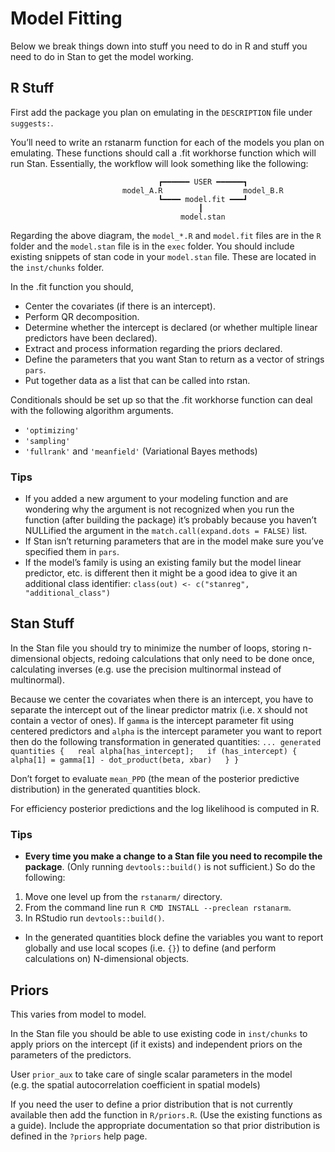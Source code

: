 # Model Fitting

Below we break things down into stuff you need to do in R and stuff you need to do in Stan to get the model working.

## R Stuff

First add the package you plan on emulating in the `DESCRIPTION` file under `suggests:`.

You'll need to write an rstanarm function for each of the models you plan on emulating. These functions should call a .fit workhorse function which will run Stan. Essentially, the workflow will look something like the following:

```
                                 ┏━━━━━━ USER ━━━━━━┓
                         model_A.R                  model_B.R
                                 ┗━━━━ model.fit ━━━┛
                                          ┃
                                      model.stan
```

Regarding the above diagram, the `model_*.R` and `model.fit` files are in the `R` folder and the `model.stan` file is in the `exec` folder. You should include existing snippets of stan code in your `model.stan` file. These are located in the `inst/chunks` folder.

In the .fit function you should,

* Center the covariates (if there is an intercept).
* Perform QR decomposition.
* Determine whether the intercept is declared (or whether multiple linear predictors have been declared).
* Extract and process information regarding the priors declared.
* Define the parameters that you want Stan to return as a vector of strings `pars`.
* Put together data as a list that can be called into rstan.

Conditionals should be set up so that the .fit workhorse function can deal with the following algorithm arguments.

* `'optimizing'`
* `'sampling'`
* `'fullrank'` and `'meanfield'` (Variational Bayes methods)

### Tips

* If you added a new argument to your modeling function and are wondering why the argument is not recognized when you run the function (after building the package) it's probably because you haven't NULLified the argument in the `match.call(expand.dots = FALSE)` list.
* If Stan isn't returning parameters that are in the model make sure you've specified them in `pars`.
* If the model's family is using an existing family but the model linear predictor, etc. is different then it might be a good idea to give it an additional class identifier: `class(out) <- c("stanreg", "additional_class")`

## Stan Stuff

In the Stan file you should try to minimize the number of loops, storing n-dimensional objects, redoing calculations that only need to be done once, calculating inverses (e.g. use the precision multinormal instead of multinormal).

Because we center the covariates when there is an intercept, you have to separate the intercept out of the linear predictor matrix (i.e. `X` should not contain a vector of ones). If `gamma` is the intercept parameter fit using centered predictors and `alpha` is the intercept parameter you want to report then do the following transformation in generated quantities:
  ```
...
generated quantities {
  real alpha[has_intercept];
  if (has_intercept) {
    alpha[1] = gamma[1] - dot_product(beta, xbar)
  }
}
```

Don't forget to evaluate `mean_PPD` (the mean of the posterior predictive distribution) in the generated quantities block.

For efficiency posterior predictions and the log likelihood is computed in R.

### Tips

* **Every time you make a change to a Stan file you need to recompile the package**. (Only running `devtools::build()` is not sufficient.) So do the following:  
1. Move one level up from the `rstanarm/` directory.
2. From the command line run `R CMD INSTALL --preclean rstanarm`.
3. In RStudio run `devtools::build()`.
* In the generated quantities block define the variables you want to report globally and use local scopes (i.e. `{}`) to define (and perform calculations on) N-dimensional objects.

## Priors

This varies from model to model.

In the Stan file you should be able to use existing code in `inst/chunks` to apply priors on the intercept (if it exists) and independent priors on the parameters of the predictors.

User `prior_aux` to take care of single scalar parameters in the model (e.g. the spatial autocorrelation coefficient in spatial models)

If you need the user to define a prior distribution that is not currently available then add the function in `R/priors.R`. (Use the existing functions as a guide). Include the appropriate documentation so that prior distribution is defined in the `?priors` help page.

